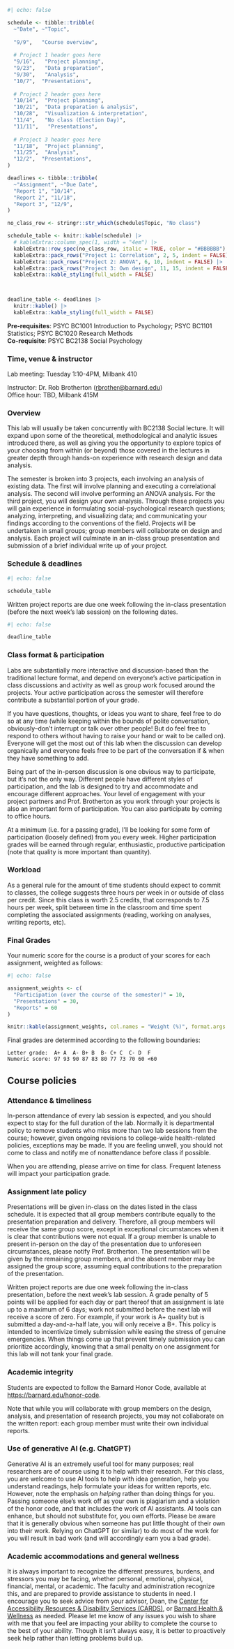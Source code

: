 ```r
#| echo: false

schedule <- tibble::tribble(
  ~"Date", ~"Topic",
  
  "9/9",   "Course overview", 
  
  # Project 1 header goes here
  "9/16",   "Project planning",
  "9/23",   "Data preparation", 
  "9/30",   "Analysis",
  "10/7",  "Presentations",
  
  # Project 2 header goes here
  "10/14",  "Project planning",
  "10/21",  "Data preparation & analysis",
  "10/28",  "Visualization & interpretation",
  "11/4",   "No class (Election Day)",
  "11/11",   "Presentations",
  
  # Project 3 header goes here
  "11/18",  "Project planning",
  "11/25",  "Analysis",
  "12/2",  "Presentations",
)

deadlines <- tibble::tribble(
  ~"Assignment", ~"Due Date", 
  "Report 1", "10/14", 
  "Report 2", "11/18", 
  "Report 3", "12/9", 
)

no_class_row <- stringr::str_which(schedule$Topic, "No class")

schedule_table <- knitr::kable(schedule) |>
  # kableExtra::column_spec(1, width = "4em") |> 
  kableExtra::row_spec(no_class_row, italic = TRUE, color = "#BBBBBB") |>
  kableExtra::pack_rows("Project 1: Correlation", 2, 5, indent = FALSE) |>
  kableExtra::pack_rows("Project 2: ANOVA", 6, 10, indent = FALSE) |>
  kableExtra::pack_rows("Project 3: Own design", 11, 15, indent = FALSE) |>
  kableExtra::kable_styling(full_width = FALSE)



deadline_table <- deadlines |> 
  knitr::kable() |> 
  kableExtra::kable_styling(full_width = FALSE)

```

__Pre-requisites__: PSYC BC1001 Introduction to Psychology; PSYC BC1101 Statistics; PSYC BC1020 Research Methods  
__Co-requisite__: PSYC BC2138 Social Psychology

### Time, venue & instructor

Lab meeting: Tuesday 1:10-4PM, Milbank 410 

Instructor: Dr. Rob Brotherton (<rbrother@barnard.edu>)       
Office hour: TBD, Milbank 415M


### Overview

This lab will usually be taken concurrently with BC2138 Social lecture. It will expand upon some of the theoretical, methodological and analytic issues introduced there, as well as giving you the opportunity to explore topics of your choosing from within (or beyond) those covered in the lectures in greater depth through hands-on experience with research design and data analysis.

The semester is broken into 3 projects, each involving an analysis of existing data. The first will involve planning and executing a correlational analysis. The second will involve performing an ANOVA analysis. For the third project, you will design your own analysis. Through these projects you will gain experience in formulating social-psychological research questions; analyzing, interpreting, and visualizing data; and communicating your findings according to the conventions of the field. Projects will be undertaken in small groups; group members will collaborate on design and analysis. Each project will culminate in an in-class group presentation and submission of a brief individual write up of your project.


### Schedule & deadlines

```r
#| echo: false

schedule_table

```
  
  
    
Written project reports are due one week following the in-class presentation (before the next week's lab session) on the following dates.

```r
#| echo: false

deadline_table

```

### Class format & participation

Labs are substantially more interactive and discussion-based than the traditional lecture format, and depend on everyone’s active participation in class discussions and activity as well as group work focused around the projects. Your active participation across the semester will therefore contribute a substantial portion of your grade. 

If you have questions, thoughts, or ideas you want to share, feel free to do so at any time (while keeping within the bounds of polite conversation, obviously--don't interrupt or talk over other people! But do feel free to respond to others without having to raise your hand or wait to be called on). Everyone will get the most out of this lab when the discussion can develop organically and everyone feels free to be part of the conversation if & when they have something to add.

Being part of the in-person discussion is one obvious way to participate, but it’s not the only way. Different people have different styles of participation, and the lab is designed to try and accommodate and encourage different approaches. Your level of engagement with your project partners and Prof. Brotherton as you work through your projects is also an important form of participation. You can also participate by coming to office hours.

At a minimum (i.e. for a passing grade), I’ll be looking for some form of participation (loosely defined) from you every week. Higher participation grades will be earned through regular, enthusiastic, productive participation (note that quality is more important than quantity).



### Workload

As a general rule for the amount of time students should expect to commit to classes, the college suggests three hours per week in or outside of class per credit. Since this class is worth 2.5 credits, that corresponds to 7.5 hours per week, split between time in the classroom and time spent completing the associated assignments (reading, working on analyses, writing reports, etc).



### Final Grades

Your numeric score for the course is a product of your scores for each assignment, weighted as follows:

```r
#| echo: false

assignment_weights <- c(
  "Participation (over the course of the semester)" = 10,
  "Presentations" = 30,
  "Reports" = 60
)

knitr::kable(assignment_weights, col.names = "Weight (%)", format.args = )

```


Final grades are determined according to the following boundaries:

    Letter grade:  A+ A  A-	B+ B  B- C+ C  C- D  F
    Numeric score: 97 93 90 87 83 80 77 73 70 60 <60



## Course policies

### Attendance & timeliness

In-person attendance of every lab session is expected, and you should expect to stay for the full duration of the lab. Normally it is departmental policy to remove students who miss more than two lab sessions from the course; however, given ongoing revisions to college-wide health-related policies, exceptions may be made. If you are feeling unwell, you should not come to class and notify me of nonattendance before class if possible.

When you are attending, please arrive on time for class. Frequent lateness will impact your participation grade.


### Assignment late policy {#sec-late-policy}

Presentations will be given in-class on the dates listed in the class schedule. It is expected that all group members contribute equally to the presentation preparation and delivery. Therefore, all group members will receive the same group score, except in exceptional circumstances when it is clear that contributions were not equal. If a group member is unable to present in-person on the day of the presentation due to unforeseen circumstances, please notify Prof. Brotherton. The presentation will be given by the remaining group members, and the absent member may be assigned the group score, assuming equal contributions to the preparation of the presentation.

Written project reports are due one week following the in-class presentation, before the next week's lab session. A grade penalty of 5 points will be applied for each day or part thereof that an assignment is late up to a maximum of 6 days; work not submitted before the next lab will receive a score of zero. For example, if your work is A+ quality but is submitted a day-and-a-half late, you will only receive a B+. This policy is intended to incentivize timely submission while easing the stress of genuine emergencies. When things come up that prevent timely submission you can prioritize accordingly, knowing that a small penalty on one assignment for this lab will not tank your final grade.


### Academic integrity

Students are expected to follow the Barnard Honor Code, available at <https://barnard.edu/honor-code>.

Note that while you will collaborate with group members on the design, analysis, and presentation of research projects, you may not collaborate on the written report: each group member must write their own individual reports. 


### Use of generative AI (e.g. ChatGPT)

Generative AI is an extremely useful tool for many purposes; real researchers are of course using it to help with their research. For this class, you are welcome to use AI tools to help with idea generation, help you understand readings, help formulate your ideas for written reports, etc. However, note the emphasis on *helping* rather than doing things for you. Passing someone else's work off as your own is plagiarism and a violation of the honor code, and that includes the work of AI assistants. AI tools can enhance, but should not substitute for, you own efforts. Please be aware that it is generally obvious when someone has put little thought of their own into their work. Relying on ChatGPT (or similar) to do most of the work for you will result in bad work (and will accordingly earn you a bad grade).



### Academic accommodations and general wellness

It is always important to recognize the different pressures, burdens, and stressors you may be facing, whether personal, emotional, physical, financial, mental, or academic. The faculty and administration recognize this, and are prepared to provide assistance to students in need. I encourage you to seek advice from your advisor, Dean, the [Center for Accessibility Resources & Disability Services (CARDS)](https://barnard.edu/disability-services), or [Barnard Health & Wellness](https://barnard.edu/health-wellness) as needed. Please let me know of any issues you wish to share with me that you feel are impacting your ability to complete the course to the best of your ability. Though it isn’t always easy, it is better to proactively seek help rather than letting problems build up.


